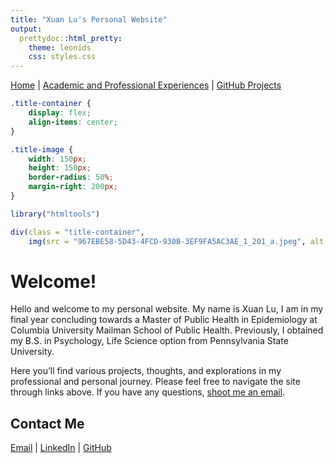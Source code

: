 ```yaml
---
title: "Xuan Lu's Personal Website"
output: 
  prettydoc::html_pretty:
    theme: leonids
    css: styles.css
---
```


[Home](index.html) | 
[Academic and Professional Experiences](experiences.html) | 
[GitHub Projects](github_projects.html)

```css
.title-container {
    display: flex;
    align-items: center;
}

.title-image {
    width: 150px;
    height: 150px;
    border-radius: 50%;
    margin-right: 200px;
}
```

```r
library("htmltools")

div(class = "title-container",
    img(src = "967EBE58-5D43-4FCD-930B-3EF9FA5AC3AE_1_201_a.jpeg", alt = "My Photo", class = "title-image"))
```

# Welcome!

Hello and welcome to my personal website. My name is Xuan Lu, I am in my final year concluding towards a Master of Public Health in Epidemiology at Columbia University Mailman School of Public Health. Previously, I obtained my B.S. in Psychology, Life Science option from Pennsylvania State University. 

Here you'll find various projects, thoughts, and explorations in my professional and personal journey. Please feel free to navigate the site through links above. If you have any questions, [shoot me an email](mailto:xl3214@cumc.columbia.edu). 

## Contact Me

[Email](mailto:xl3214@cumc.columbia.edu) | [LinkedIn](https://www.linkedin.com/in/kristal-xuan-lu) | [GitHub](https://github.com/xl3214)
